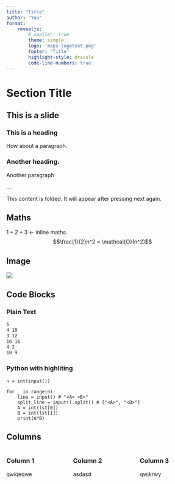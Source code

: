 ```yaml
---
title: "Title"
author: "You"
format: 
    revealjs:
        # smaller: true
        theme: simple
        logo: 'maps-logotext.png'
        footer: "Title"
        highlight-style: dracula
        code-line-numbers: true
---
```


# Section Title

## This is a slide {.smaller}
<!-- the {.smaller} makes the text on a slide a reasonable size. -->

### This is a heading
How about a paragraph.

### Another heading.
Another paragraph

...

This content is folded. It will appear after pressing next again.

## Maths

$1 + 2 + 3$ <- inline maths.
$$\frac{1}{2}n^2 = \mathcal{O}(n^2)$$

## Image
![](maps-logotext.png)

## Code Blocks
### Plain Text
```md {code-line-numbers="false"}
5
4 10
3 12
16 16
4 2
10 9
```

### Python with highliting

<!-- This highlights lines 2 and 3 -->
```.python
n = int(input())

for _ in range(n):
    line = input() # "<A> <B>"
    split_line = input().split() # ["<A>", "<B>"]
    A = int(lst[0])
    B = int(lst[1])
    print(A*B)
```

## Columns {.smaller}
:::: {.columns}
::: {.column width="33%"}
### Column 1
qwkjeqwe
:::
::: {.column width="33%"}
### Column 2
asdasd
:::
::: {.column width="33%"}
### Column 3
qwjkrwy
:::
::::
